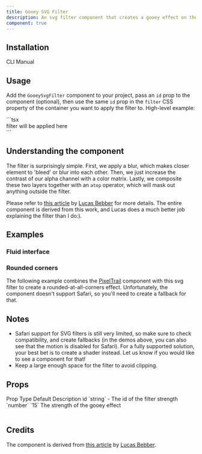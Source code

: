 ```yaml
---
title: Gooey SVG Filter
description: An svg filter component that creates a gooey effect on the background. Can be used to create fluid interfaces or rounded-at-all-corners panels. Limited support for Safari.
component: true
---
```


<ComponentPreview name="gooey-svg-filter-demo" />

## Installation

<Tabs defaultValue="cli">

<TabsList>
  <TabsTrigger value="cli">CLI</TabsTrigger>
  <TabsTrigger value="manual">Manual</TabsTrigger>
</TabsList>
<TabsContent value="cli">

<InstallTabs command="shadcn@latest add &quot;https://fancycomponents.dev/r/gooey-svg-filter.json&quot;" npx />

</TabsContent>
<TabsContent value="manual">

<ComponentSource name="gooey-svg-filter" />

</TabsContent>
</Tabs>

## Usage

Add the `GooeySvgFilter` component to your project, pass an `id` prop to the component (optional), then use the same `id` prop in the `filter` CSS property of the container you want to apply the filter to. High-level example:

<CodeSnippet title="Goeey SVG Filter Example">
```tsx
<GooeySvgFilter id="gooey-filter" />
<div style={{ filter: "url(#gooey-filter)" }}>
 filter will be applied here
</div>
```
</CodeSnippet>

## Understanding the component

The filter is surprisingly simple. First, we apply a blur, which makes closer element to 'bleed' or blur into each other. Then, we just increase the contrast of our alpha channel with a color matrix. Lastly, we composite these two layers together with an `atop` operator, which will mask out anything outside the filter.  

Please refer to [this article](https://css-tricks.com/gooey-effect/) by [Lucas Bebber](https://lbebber.github.io/public/) for more details. The entire component is derived from this work, and Lucas does a much better job explaining the filter than I do:).

## Examples

### Fluid interface

<ComponentPreview name="gooey-svg-filter-menu-demo" />

### Rounded corners

The following example combines the [PixelTrail](/docs/components/background/pixel-trail) component with this svg filter to create a rounded-at-all-corners effect. Unfortunately, the component doesn't support Safari, so you'll need to create a fallback for that.

<ComponentPreview name="gooey-svg-filter-pixel-trail-demo" />

## Notes

- Safari support for SVG filters is still very limited, so make sure to check compatibility, and create fallbacks (in the demos above, you can also see that the motion is disabled for Safari). For a fully supported solution, your best bet is to create a shader instead. Let us know if you would like to see a component for that!
- Keep a large enough space for the filter to avoid clipping.


## Props

<Table>
  <TableHeader>
    <TableRow>
      <TableHead>Prop</TableHead>
      <TableHead>Type</TableHead>
      <TableHead>Default</TableHead>
      <TableHead>Description</TableHead>
    </TableRow>
  </TableHeader>
  <TableBody>
    <TableRow>
      <TableCell>id</TableCell>
      <TableCell>`string`</TableCell>
      <TableCell>-</TableCell>
      <TableCell>The id of the filter</TableCell>
    </TableRow>
    <TableRow>
      <TableCell>strength</TableCell>
      <TableCell>`number`</TableCell>
      <TableCell>`15`</TableCell>
      <TableCell>The strength of the gooey effect</TableCell>
    </TableRow>
  </TableBody>
  </Table>

  ## Credits

  The component is derived from [this article](https://css-tricks.com/gooey-effect/) by [Lucas Bebber](https://lbebber.github.io/public/).
